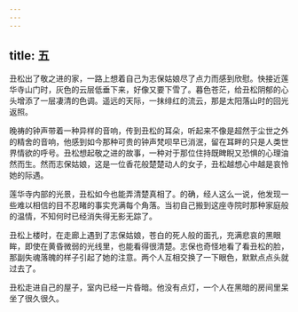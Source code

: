 ```yaml
---
---
---
```

title: 五
---




丑松出了敬之进的家，一路上想着自己为志保姑娘尽了点力而感到欣慰。快接近莲华寺山门时，灰色的云层低垂下来，好像又要下雪了。暮色苍茫，给丑松阴郁的心头增添了一层凄清的色调。遥远的天际，一抹绯红的流云，那是太阳落山时的回光返照。

晚祷的钟声带着一种异样的音响，传到丑松的耳朵，听起来不像是超然于尘世之外的精舍的音响，他感到如今那种可贵的钟声梵呗早已消泯，留在耳畔的只是人类世界情欲的呼号。丑松想起敬之进的故事，一种对于那位住持既睥睨又恐惧的心理油然而生。然而志保姑娘，这是一位香花般楚楚动人的女子，丑松越想心中越是哀怜她的际遇。

莲华寺内部的光景，丑松如今也能弄清楚真相了。的确，经人这么一说，他发现一些难以相信的目不忍睹的事实充满每个角落。当初自己搬到这座寺院时那种家庭般的温情，不知何时已经消失得无影无踪了。

丑松上楼时，在走廊上遇到了志保姑娘，苍白的死人般的面孔，充满悲哀的黑眼眸，即使在黄昏微弱的光线里，也能看得很清楚。志保也奇怪地看了看丑松的脸，那副失魂落魄的样子引起了她的注意。两个人互相交换了一下眼色，默默点点头就过去了。

丑松走进自己的屋子，室内已经一片昏暗。他没有点灯，一个人在黑暗的房间里呆坐了很久很久。